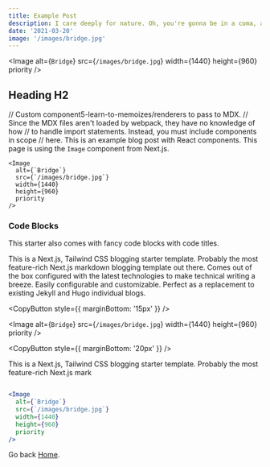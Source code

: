 ```yaml
---
title: Example Post
description: I care deeply for nature. Oh, you're gonna be in a coma, all right. He'll want to use your yacht, and I don't want this thing smelling like fish. Get me a vodka rocks. And a piece of toast. No! I was ashamed to be SEEN with you. I like being with you.
date: '2021-03-20'
image: '/images/bridge.jpg'
---
```


<Image
  alt={`Bridge`}
  src={`/images/bridge.jpg`}
  width={1440}
  height={960}
  priority
/>

## Heading H2

// Custom component5-learn-to-memoizes/renderers to pass to MDX.
// Since the MDX files aren't loaded by webpack, they have no knowledge of how
// to handle import statements. Instead, you must include components in scope
// here.
This is an example blog post with React components. This page is using the `Image` component from Next.js.

```jsx:example-post.mdx
<Image
  alt={`Bridge`}
  src={`/images/bridge.jpg`}
  width={1440}
  height={960}
  priority
/>
```

### Code Blocks

This starter also comes with fancy code blocks with code titles.

This is a Next.js, Tailwind CSS blogging starter template. Probably the most feature-rich Next.js markdown blogging template out there. Comes out of the box configured with the latest technologies to make technical writing a breeze. Easily configurable and customizable. Perfect as a replacement to existing Jekyll and Hugo individual blogs.

<CopyButton style={{ marginBottom: '15px' }} />

<Image
  alt={`Bridge`}
  src={`/images/bridge.jpg`}
  width={1440}
  height={960}
  priority
/>

<CopyButton style={{ marginBottom: '20px' }} />

This is a Next.js, Tailwind CSS blogging starter template. Probably the most feature-rich Next.js mark

```jsx:example.jsx

<Image
  alt={`Bridge`}
  src={`/images/bridge.jpg`}
  width={1440}
  height={960}
  priority
/>
```

Go back [Home](/).
